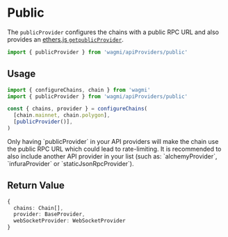 
# Public

The `publicProvider` configures the chains with a public RPC URL and also provides an [ethers.js `getpublicProvider`](https://docs.ethers.io/v5/api/providers/#providers-getpublicProvider).

```ts
import { publicProvider } from 'wagmi/apiProviders/public'
```

## Usage

```ts
import { configureChains, chain } from 'wagmi'
import { publicProvider } from 'wagmi/apiProviders/public'

const { chains, provider } = configureChains(
  [chain.mainnet, chain.polygon],
  [publicProvider()],
)
```

<Callout emoji="⚠️">
  Only having `publicProvider` in your API providers will make the chain use the
  public RPC URL which could lead to rate-limiting. It is recommended to also
  include another API provider in your list (such as: `alchemyProvider`,
  `infuraProvider` or `staticJsonRpcProvider`).
</Callout>

## Return Value

```ts
{
  chains: Chain[],
  provider: BaseProvider,
  webSocketProvider: WebSocketProvider
}
```
